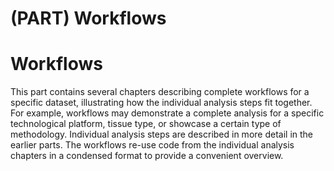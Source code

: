 # (PART) Workflows {-}

# Workflows

This part contains several chapters describing complete workflows for a specific dataset, illustrating how the individual analysis steps fit together. For example, workflows may demonstrate a complete analysis for a specific technological platform, tissue type, or showcase a certain type of methodology. Individual analysis steps are described in more detail in the earlier parts. The workflows re-use code from the individual analysis chapters in a condensed format to provide a convenient overview.


